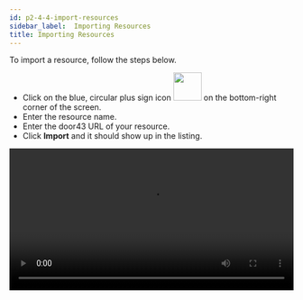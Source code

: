 ```yaml
---
id: p2-4-4-import-resources
sidebar_label:  Importing Resources 
title: Importing Resources 
---
```


To import a resource, follow the steps below.

-  Click on the blue, circular plus sign icon <img src="/autographaAssetsV2/how-to/import.png" width="50px" alt=""/> on the bottom-right corner of the screen. 
-  Enter the resource name.
-  Enter the door43 URL of your resource.
-  Click **Import** and it should show up in the listing.

<video controls src="/autographaAssetsV2/how-to/import-resources.mov" width="100%" type="video/mov"/>